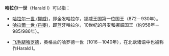 '''哈拉尔一世'''（Harald I）可以指：
*[[哈拉尔一世_(挪威)|哈拉尔一世 (挪威)]]，即金发哈拉尔，挪威王国第一位国王（872－930年）。
*[[哈拉爾一世_(丹麥)|哈拉爾一世 (丹麥)]]，即蓝牙哈拉尔，10世纪的丹麦和挪威国王（約958年－985/986年）。

*[[飞毛腿哈罗德|飞毛腿哈罗德]]，英格兰的哈罗德一世（1016－1040年），在北欧诸语中也被称作Harald I。


{{disambig|cat=五字人名消歧义}}